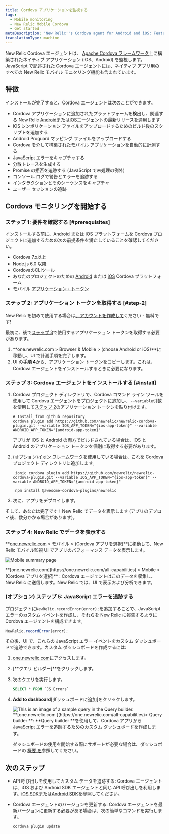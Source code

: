 ```yaml
---
title: Cordova アプリケーションを監視する
tags:
  - Mobile monitoring
  - New Relic Mobile Cordova
  - Get started
metaDescription: 'New Relic''s Cordova agent for Android and iOS: Features, compatibility, requirements, installation, and upgrade procedures.'
translationType: machine
---
```




New Relic Cordova エージェントは、 [Apache Cordova フレームワーク](https://cordova.apache.org/docs/en/latest/guide/overview/index.html)上に構築されたネイティブ アプリケーション (iOS、Android) を監視します。JavaScript で記述された Cordova エージェントには、ネイティブ アプリ用のすべての New Relic モバイル モニタリング機能も含まれています。

## 特徴

インストールが完了すると、Cordova エージェントは次のことができます。

* Cordova アプリケーションに追加されたプラットフォームを検出し、関連する New Relic [Android](/docs/releases/android)または[iOS](/docs/releases/ios)エージェントの最新リリースを適用します
* iOS シンボリケーション ファイルをアップロードするためのビルド後のスクリプトを追加する
* Android Proguard マッピング ファイルをアップロードする
* Cordova を介して構築されたモバイル アプリケーションを自動的に計測する
* JavaScript エラーをキャプチャする
* 分散トレースを生成する
* Promise の拒否を追跡する (JavaScript で未処理の例外)
* コンソール ログで警告とエラーを追跡する
* インタラクションとそのシーケンスをキャプチャ
* ユーザー セッションの追跡

## Cordova モニタリングを開始する

### ステップ 1: 要件を確認する [#prerequisites]

インストールする前に、Android または iOS プラットフォームを Cordova プロジェクトに追加するための次の前提条件を満たしていることを確認してください。

* Cordova 7.x以上
* Node.js 6.0 以降
* CordovaのCLIツール
* あなたのプロジェクトのための [Android](https://cordova.apache.org/docs/en/latest/guide/platforms/android) または [iOS](https://cordova.apache.org/docs/en/latest/guide/platforms/ios/index.html) Cordova プラットフォーム
* モバイル [アプリケーション・トークン](/docs/mobile-monitoring/new-relic-mobile/maintenance/viewing-your-application-token)

### ステップ 2: アプリケーション トークンを取得する [#step-2]

New Relic を初めて使用する場合は[、アカウントを作成して](https://newrelic.com/signup)ください - 無料です!

最初に、後で[ステップ 3](#install)で使用するアプリケーション トークンを取得する必要があります。

1. **one.newrelic.com > Browser & Mobile > (choose Android or iOS)**に移動し、UI で計測手順を完了します。
2. UI の**手順 4**から、アプリケーション トークンをコピーします。これは、Cordova エージェントをインストールするときに必要になります。

### ステップ 3: Cordova エージェントをインストールする [#install]

1. Cordova プロジェクト ディレクトリで、Cordova コマンド ライン ツールを使用して Cordova エージェントをプロジェクトに追加し、 `--variable`引数を使用して[ステップ 2](#step-2)のアプリケーション トークンを貼り付けます。

   ```
   # Install from github repository
   cordova plugin add https://github.com/newrelic/newrelic-cordova-plugin.git --variable IOS_APP_TOKEN="{ios-app-token}" --variable ANDROID_APP_TOKEN="{android-app-token}"
   ```

   <Callout variant="important">
     アプリが iOS と Android の両方でビルドされている場合は、iOS と Android のアプリケーション トークンを個別に取得する必要があります。
   </Callout>

2. (オプション)[イオン フレームワーク](https://ionicframework.com/docs/v1/guide/preface.html)を使用している場合は、これを Cordova プロジェクト ディレクトリに追加します。

   ```shell
    ionic cordova plugin add https://github.com/newrelic/newrelic-cordova-plugin.git --variable IOS_APP_TOKEN="{ios-app-token}" --variable ANDROID_APP_TOKEN="{android-app-token}"

    npm install @awesome-cordova-plugins/newrelic

   ```

3. 次に、アプリをデプロイします。

そして、あなたは完了です！New Relic でデータを表示します (アプリのデプロイ後、数分かかる場合があります)。

### ステップ 4: New Relic でデータを表示する

**[one.newrelic.com](https://one.newrelic.com/all-capabilities) > モバイル > (Cordova アプリを選択)**に移動して、New Relic モバイル監視 UI でアプリのパフォーマンス データを表示します。

<img
  title="Mobile summary"
  alt="Mobile summary page"
  src={mobileHybridSample}
/>

<figcaption>
  **[one.newrelic.com](https://one.newrelic.com/all-capabilities) > Mobile > (Cordova アプリを選択)** : Cordova エージェントはこのデータを収集し、New Relic に送信します。New Relic では、UI で表示および分析できます。
</figcaption>

### (オプション) ステップ 5: JavaScript エラーを追跡する

プロジェクトに`NewRelic.recordError(error);`を追加することで、JavaScript エラーのカスタム イベントを作成し、それらを New Relic に報告するように Cordova エージェントを構成できます。

```js
NewRelic.recordError(error);
```

その後、UI で、これらの JavaScript エラー イベントをカスタム ダッシュボードで追跡できます。カスタム ダッシュボードを作成するには:

1. [one.newrelic.com](https://one.newrelic.com/all-capabilities)にアクセスします。

2. \[**クエリ ビルダー]**をクリックします。

3. 次のクエリを実行します。

   ```sql
   SELECT * FROM `JS Errors`
   ```

4. **Add to dashboard**\[ダッシュボードに追加]をクリックします。

   <img title="Query builder" alt="This is an image of a sample query in the Query builder." src={mobileQueryExample}/>

   <figcaption>**[one.newrelic.com ](https://one.newrelic.com/all-capabilities)> Query builder **: **Query builder **を使用して、Cordova アプリから JavaScript エラーを追跡するためのカスタム ダッシュボードを作成します。 </figcaption>

   ダッシュボードの使用を開始する際にサポートが必要な場合は、ダッシュボードの [概要 を](/docs/query-your-data/explore-query-data/dashboards/introduction-dashboards/#get-started)参照してください。

## 次のステップ

* API 呼び出しを使用してカスタム データを追跡する: Cordova エージェントは、iOS および Android SDK エージェントと同じ API 呼び出しを利用します。[iOS SDK](/docs/mobile-monitoring/new-relic-mobile-ios/ios-sdk-api)または[Android SDK](/docs/mobile-monitoring/new-relic-mobile-android/android-sdk-api)を参照してください。

* Cordova エージェントのバージョンを更新する: Cordova エージェントを最新バージョンに更新する必要がある場合は、次の簡単なコマンドを実行します。

  ```
  cordova plugin update
  ```